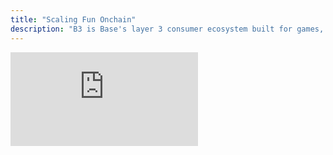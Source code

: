 ```yaml
---
title: "Scaling Fun Onchain"
description: "B3 is Base's layer 3 consumer ecosystem built for games, apps, and enterprises that require the performance to scale and the support to grow."
---
```


<iframe
  className="aspect-video w-full rounded-xl"
  src="https://customer-gg6qs7nm5ue94t64.cloudflarestream.com/2102c81d7d96da927f71e023260175c9/iframe?muted=true&loop=true&autoplay=true&poster=https%3A%2F%2Fcustomer-gg6qs7nm5ue94t64.cloudflarestream.com%2F2102c81d7d96da927f71e023260175c9%2Fthumbnails%2Fthumbnail.jpg%3Ftime%3D%26height%3D600"
  title="B3 SDK"
  frameBorder="0"
  allow="accelerometer; autoplay; clipboard-write; encrypted-media; gyroscope; picture-in-picture"
  allowFullScreen
/>

<br />

<Card title="Quick Start Guide" icon="rocket" horizontal href="/quickstart">
  Get up and running with B3 SDK in under 5 minutes
</Card>

## Ecosystem of Products

B3 is an portfolio of products designed to bring the next generation of apps, creativity, and commerce onchain.

<Card title="Protocol Layer" icon="circle-nodes" href="/protocol/scaling" cta="Learn More">
  The B3 protocol layer is the multi-blockchain backbone of the B3 ecosystem.
</Card>

<Card title="Ecosystem Layer" icon="globe" href="/ecosystem/introduction" cta="Developer Tools">
  The B3 ecosystem layer is the open access developer infrastructure, tools, and services for building on B3.
</Card>

<Card title="Application Layer" icon="globe" href="https://explorer.b3.fun/apps" cta="Explore Apps">
  We don't just build tooling, B3 ships consumer apps that bring fun onchain & drive value back to the \$B3 token.
</Card>

### B3 AppChains The Hyper-Scalable Superchain

B3 is not just another chain, B3 connects fun experiences - games, apps, consumer projects - into a modular, scalable ecosystem that’s open, connected, and ready to grow.

Created by a team of Base/Coinbase alumni and OG Ethereum contributors.

- **modular infra**

  pick your stack, settle anywhere—base, ethereum, solana, more.

- **multi-chain network**

  launch on b3 mainnet or spin up your own gamechain with built-in support.

- **superfluid liquidity**

  built-in primitives for instant transactions, rewards, and cross-app experiences.

<img src="/images/gamechains-diagram.jpg" alt="B3 Banner" className="w-full rounded-2xl" />

<Steps>
  <Step title="Secured by Base">
    B3 operates as an L3 that settles on Base, providing dedicated blockspace specifically for gaming with
    lightning-fast transactions and sub-cent fees.
  </Step>
  <Step title="Multi-chain Network">
    Appchains settle onto B3, with our protocol infrastructure abstracting away the complexity of dealing with multiple
    chains.
  </Step>
</Steps>

<Card title="The Horizontally Scaling Appchain" icon="rocket" horizontal href="/protocol/scaling">
  Learn about B3's unique appchain architecture, the most scalable way to build onchain.
</Card>

## Power to Developers

<img src="/images/b3-banner.png" alt="Bridge to B3" className="w-full rounded-xl" />

Build with tools, sdk, docs, and real support that let you go from zero to live in record time. Explore the B3 SDK to immedaitely build exceptional onchain experiences:

<CardGroup cols={2}>
  <Card title="Free Data APIs" icon="database" href="/data/api-reference/introduction">
    Free, consolidated & rich data APIs & indexing on B3.
  </Card>
  <Card title="B3 SDKs" icon="code" href="/ecosystem/introduction">
    Access users, liquidity across chains, launch tokens & more.
  </Card>
</CardGroup>

## What You Can Build

<CardGroup cols={2}>
  <Card href="/sdk/global-account/authentication">
    <img
      src="/images/login-banner.jpg"
      className="w-full h-48 object-cover rounded-xl mb-4"
    />

    <h3 className="text-lg font-semibold text-primary block mb-1">Instant Login</h3>


    Instantly onboard players with embedded smart accounts—just one click and they're in the game.

  </Card>
  <Card href="/sdk/global-account/introduction">
    <img
      src="/images/profiles-banner.jpg"
      className="w-full h-48 object-cover rounded-xl mb-4"
    />

    <h3 className="text-lg font-semibold text-primary block mb-1">Know Your Player's Identity</h3>

    Unlock instant access to player data across the ecosystem and their onchain gamer data.

  </Card>
</CardGroup>

### Scale Your Game

<CardGroup cols={2}>
  <Card href="/basement/introduction">
    <img
      src="/images/leaderboards-banner.jpg"
      className="w-full h-48 object-cover rounded-xl mb-4"
    />

    <h3 className="text-lg font-semibold text-primary block mb-1">Deploy Onchain Leaderboards</h3>


    Create competitive rankings tied to real gameplay data and cross-game achievements.

  </Card>
  <Card href="/basement/introduction">
    <img
      src="/images/achievements-banner.jpg"
      className="w-full h-48 object-cover rounded-xl mb-4"
    />

    <h3 className="text-lg font-semibold text-primary block mb-1">Create Custom Achievements</h3>


    Create onchain achievements tied to gameplay, loyalty, or community actions. Let players wear their wins across the ecosystem.

  </Card>
  <Card href="/basement/introduction">
    <img
      src="/images/tournaments-banner.jpg"
      className="w-full h-48 object-cover rounded-xl mb-4"
    />

    <h3 className="text-lg font-semibold text-primary block mb-1">Launch Instant Tournaments</h3>


    Spin up tournaments instantly to boost retention, drive competition, and monetize your game.

  </Card>
  <Card href="/basement/introduction">
    <img
      src="/images/versus-banner.jpg"
      className="w-full h-48 object-cover rounded-xl mb-4"
    />

    <h3 className="text-lg font-semibold text-primary block mb-1">Enable Wager Duels</h3>


    Allow players challenge each other in real-time PvP. Add wagers, XP, or prizes to every match.

  </Card>
  <Card href="/sdk/global-account/permissions">
    <img
      src="/images/unlock-banner.jpg"
      className="w-full h-48 object-cover rounded-xl mb-4"
    />

    <h3 className="text-lg font-semibold text-primary block mb-1">Create Exclusivity with Token Gating</h3>


    Enable users to unlock exclusive content, game modes, or perks based on NFT or token holdings.

  </Card>
  <Card href="/ecosystem/introduction">
    <img
      src="/images/notifications-banner.jpg"
      className="w-full h-48 object-cover rounded-xl mb-4"
    />

    <h3 className="text-lg font-semibold text-primary block mb-1">Send Onchain Notifications</h3>

    Trigger wallet-based alerts tied to gameplay, achievements, drops, or events to re-engage users.

  </Card>
</CardGroup>

### Unlock New Ways to Monetize

<CardGroup cols={2}>
  <Card href="/anyspend/introduction">
    <img
      src="/images/anyspend-example-banner.jpg"
      className="w-full h-48 object-cover rounded-xl mb-4"
    />

    <h3 className="text-lg font-semibold text-primary block mb-1">Accept Payments Without Friction</h3>


    Enable users to make purchases with no KYC using fiat or ANY token on ANY chain. It's the easiest way to pay.

  </Card>
  <Card href="/createkit/introduction">
    <img
      src="/images/claim-banner.jpg"
      className="w-full h-48 object-cover rounded-xl mb-4"
    />

    <h3 className="text-lg font-semibold text-primary block mb-1">Create Native Game Tokens</h3>


    Easily create custom tokens that power progression, rewards, or ownership—natively tied to your game logic.

  </Card>
  <Card href="/createkit/introduction">
    <img
      src="/images/marketplace-banner.jpg"
      className="w-full h-48 object-cover rounded-xl mb-4"
    />

    <h3 className="text-lg font-semibold text-primary block mb-1">Turn Any Asset into a Marketplace</h3>


    From achievements to skins to user-generated content, turn any in-game asset into a collectible that players can trade.

  </Card>
</CardGroup>

## Why Choose B3?

<AccordionGroup>
  <Accordion title="Fast and Cheap">
    B3 delivers lightning-fast transactions with sub-cent fees through dedicated blockspace for gaming, built as an L3
    that settles on Base.
  </Accordion>
  <Accordion title="Settled on Base">
    Base is a secure, low-cost, builder-friendly L2 incubated by Coinbase. B3 leverages Base as a settlement layer,
    contributing to the Base ecosystem while extending its capabilities.
  </Accordion>
  <Accordion title="Scalable">
    Launch web2-scale games with B3's rollup engine that horizontally scales by sharding at the application layer,
    orchestrating dedicated sidecars for computationally heavy operations.
  </Accordion>
  <Accordion title="Hyper-Operable">
    B3's composable architecture enables seamless interoperability between appchains, assets, and tokens. Build true
    cross-chain experiences.
  </Accordion>
  <Accordion title="Open Ecosystem">
    No walled gardens here. Anyone can deploy and build on B3, supported by most major blockchain platforms and
    frameworks.
  </Accordion>
</AccordionGroup>

## Community & Resources

<CardGroup cols={2}>
  <Card title="Discord Community" icon="discord" href="https://discord.gg/b3dotfun">
    Join our developer community for support and discussions
  </Card>
  <Card title="GitHub Repository" icon="github" href="https://github.com/b3-fun/b3">
    Contribute to the project and report issues
  </Card>
</CardGroup>

<Check>
  **Discover how easy it is to build on B3** Start with our [Quick Start Guide](/quickstart) and begin building the
  future of fun today.
</Check>

